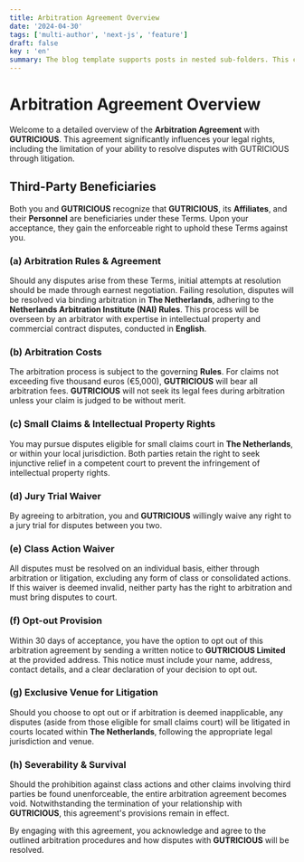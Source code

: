 ```yaml
---
title: Arbitration Agreement Overview
date: '2024-04-30'
tags: ['multi-author', 'next-js', 'feature']
draft: false
key : 'en'
summary: The blog template supports posts in nested sub-folders. This can be used to group posts of similar content e.g. a multi-part course.
---
```


# Arbitration Agreement Overview

Welcome to a detailed overview of the **Arbitration Agreement** with **GUTRICIOUS**. This agreement significantly influences your legal rights, including the limitation of your ability to resolve disputes with GUTRICIOUS through litigation.

## Third-Party Beneficiaries

Both you and **GUTRICIOUS** recognize that **GUTRICIOUS**, its **Affiliates**, and their **Personnel** are beneficiaries under these Terms. Upon your acceptance, they gain the enforceable right to uphold these Terms against you.

### **(a) Arbitration Rules & Agreement**

Should any disputes arise from these Terms, initial attempts at resolution should be made through earnest negotiation. Failing resolution, disputes will be resolved via binding arbitration in **The Netherlands**, adhering to the **Netherlands Arbitration Institute (NAI) Rules**. This process will be overseen by an arbitrator with expertise in intellectual property and commercial contract disputes, conducted in **English**.

### **(b) Arbitration Costs**

The arbitration process is subject to the governing **Rules**. For claims not exceeding five thousand euros (€5,000), **GUTRICIOUS** will bear all arbitration fees. **GUTRICIOUS** will not seek its legal fees during arbitration unless your claim is judged to be without merit.

### **(c) Small Claims & Intellectual Property Rights**

You may pursue disputes eligible for small claims court in **The Netherlands**, or within your local jurisdiction. Both parties retain the right to seek injunctive relief in a competent court to prevent the infringement of intellectual property rights.

### **(d) Jury Trial Waiver**

By agreeing to arbitration, you and **GUTRICIOUS** willingly waive any right to a jury trial for disputes between you two.

### **(e) Class Action Waiver**

All disputes must be resolved on an individual basis, either through arbitration or litigation, excluding any form of class or consolidated actions. If this waiver is deemed invalid, neither party has the right to arbitration and must bring disputes to court.

### **(f) Opt-out Provision**

Within 30 days of acceptance, you have the option to opt out of this arbitration agreement by sending a written notice to **GUTRICIOUS Limited** at the provided address. This notice must include your name, address, contact details, and a clear declaration of your decision to opt out.

### **(g) Exclusive Venue for Litigation**

Should you choose to opt out or if arbitration is deemed inapplicable, any disputes (aside from those eligible for small claims court) will be litigated in courts located within **The Netherlands**, following the appropriate legal jurisdiction and venue.

### **(h) Severability & Survival**

Should the prohibition against class actions and other claims involving third parties be found unenforceable, the entire arbitration agreement becomes void. Notwithstanding the termination of your relationship with **GUTRICIOUS**, this agreement's provisions remain in effect.

By engaging with this agreement, you acknowledge and agree to the outlined arbitration procedures and how disputes with **GUTRICIOUS** will be resolved.